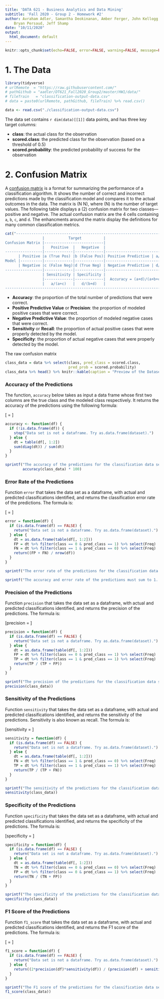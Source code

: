 ```yaml
---
title: 'DATA 621 - Business Analytics and Data Mining'
subtitle: 'Fall 2020 - Group 2 - Homework #2'
author: Avraham Adler, Samantha Deokinanan, Amber Ferger, John Kellogg,
    Bryan Persaud, Jeff Shamp
date: "10/11/2020"
output:
  html_document: default
---
```


```r
knitr::opts_chunk$set(echo=FALSE, error=FALSE, warning=FALSE, message=FALSE)
```

# 1. The Data
```r
library(tidyverse)
# urlRemote  = "https://raw.githubusercontent.com/"
# pathGithub = "aadler/DT621_Fall2020_Group2/master/HW1/data/"
# fileTrain   = "classification-output-data.csv"
# data = paste0(urlRemote, pathGithub, fileTrain) %>% read.csv()

data <- read.csv("./classification-output-data.csv")
```

The data set contains `r dim(data)[[1]]` data points, and has three key target
columns:  

  * **class**: the actual class for the observation  
  * **scored.class**: the predicted class for the observation (based on a
  threshold of 0.5)  
  * **scored.probability**: the predicted probability of success for the
  observation  

# 2. Confusion Matrix
A [confusion matrix](http://www.saedsayad.com/model_evaluation_c.htm) is a
format for summarizing the performance of a classification algorithm. It shows
the number of correct and incorrect predictions made by the classification model
and compares it to the actual outcomes in the data. The matrix is
\(N \times N\), where \(N\) is the number of target values. The following table
displays a \(2\times 2\) confusion matrix for two classes---positive and
negative. The actual confusion matrix are the 4 cells containing `a`, `b`, `c`,
and `d`. The enhancments around the matrix display the definitions for many
common classification metrics.

```r
cat("----------------------------------------------------------------------------
                 |           Target          |
Confusion Matrix |---------------------------|
                 |   Positive  |   Negative  |
-----------------|-------------|-------------|------------------------------
      | Positive |a (True Pos) |b (False Pos)| Positive Predictive | a/(a+b)
Model |----------|-------------|-------------|------------------------------
      | Negative |c (False Neg)|d (True Neg) | Negative Predictive | d/(c+d)
-----------------|-------------|-------------|------------------------------
                 | Sensitivity | Specificity |                    
                 |-------------|-------------|  Accuracy = (a+d)/(a+b+c+d)
                 |   a/(a+c)   |   d/(b+d)   | 
----------------------------------------------------------------------------")
```

  * **Accuracy**: the proportion of the total number of predictions that were
  correct.
  * **Positive Predictive Value** or **Precision**: the proportion of modeled
  positive cases that were correct.
  * **Negative Predictive Value**: the proportion of modeled negative cases that
  were correct.
  * **Sensitivity** or **Recall**: the proportion of actual positive cases that
  were properly detected by the model.
  * **Specificity**: the proportion of actual negative cases that were
  properly detected by the model.

The raw confusion matrix 
```r
class_data = data %>% select(class, pred_class = scored.class,
                             pred_prob = scored.probability) 
class_data %>% head() %>% knitr::kable(caption = "Preview of the Dataset")
```


### Accuracy of the Predictions
The function, `accuracy` below takes as input a data frame whose first two
columns are the true class and the modeled class respectively. It returns the
accuracy of the predictions using the following formula:

\[
\textrm{Accuracy} = \frac{TP + TN}{TP + FP + TN + FN}
\]

```r
accuracy <- function(df) {
  if (!is.data.frame(df)) {
    stop("Data set is not a dataframe. Try as.data.frame(dataset).")
  } else {
    dt = table(df[, 1:2])
    sum(diag(dt)) / sum(dt)
  }
}
```

```r
sprintf("The accuracy of the predictions for the classification data set is %1.3f%%.",
        accuracy(class_data) * 100)
```

### Error Rate of the Predictions
Function `error` that takes the data set as a dataframe, with actual and predicted classifications identified, and returns the classification error rate of the predictions. The formula is:

\[\text{Classification Error Rate} = \frac{FP + FN}{TP + FP + TN + FN}\]

```r
error = function(df) {
  if (is.data.frame(df) == FALSE) {
    return("Data set is not a dataframe. Try as.data.frame(dataset).")
  } else {
    dt = as.data.frame(table(df[, 1:2]))
    FP = dt %>% filter(class == 0 & pred_class == 1) %>% select(Freq)
    FN = dt %>% filter(class == 1 & pred_class == 0) %>% select(Freq)
    return((FP + FN) / nrow(df))
  }
}
```

```r
sprintf("The error rate of the predictions for the classification data set is %0.3f.", error(class_data))

sprintf("The accuracy and error rate of the predictions must sum to 1. For the classification data set, there summation equals to %.3f.", accuracy(class_data) + error(class_data))
```

### Precision of the Predictions

Function `precision` that takes the data set as a dataframe, with actual and predicted classifications identified, and returns the precision of the predictions. The formula is:

\[precision = \frac{TP}{TP + FP}\]

```r
precision = function(df) {
  if (is.data.frame(df) == FALSE) {
    return("Data set is not a dataframe. Try as.data.frame(dataset).")
  } else {
    dt = as.data.frame(table(df[, 1:2]))
    FP = dt %>% filter(class == 0 & pred_class == 1) %>% select(Freq)
    TP = dt %>% filter(class == 1 & pred_class == 1) %>% select(Freq)
    return(TP / (TP + FP))
  }
}
```

```r
sprintf("The precision of the predictions for the classification data set is %0.3f.", 
precision(class_data))
```

### Sensitivity of the Predictions

Function `sensitivity` that takes the data set as a dataframe, with actual and predicted classifications identified, and returns the sensitivity of the predictions. Sensitivity is also known as recall. The formula is:

\[sensitivity = \frac{TP}{TP + FN}\]

```r
sensitivity = function(df) {
  if (is.data.frame(df) == FALSE) {
    return("Data set is not a dataframe. Try as.data.frame(dataset).")
  } else {
    dt = as.data.frame(table(df[, 1:2]))
    FN = dt %>% filter(class == 1 & pred_class == 0) %>% select(Freq)
    TP = dt %>% filter(class == 1 & pred_class == 1) %>% select(Freq)
    return(TP / (TP + FN))
  }
}
```

```r
sprintf("The sensitivity of the predictions for the classification data set is %0.3f.", 
sensitivity(class_data))
```

### Specificity of the Predictions

Function `specificity` that takes the data set as a dataframe, with actual and predicted classifications identified, and returns the specificity of the predictions. The formula is:

\[specificity = \frac{TN}{TN + FP}\]

```r
specificity = function(df) {
  if (is.data.frame(df) == FALSE) {
    return("Data set is not a dataframe. Try as.data.frame(dataset).")
  } else {
    dt = as.data.frame(table(df[, 1:2]))
    TN = dt %>% filter(class == 0 & pred_class == 0) %>% select(Freq)
    FP = dt %>% filter(class == 0 & pred_class == 1) %>% select(Freq)
    return(TN / (TN + FP))
  }
}
```

```r
sprintf("The specificity of the predictions for the classification data set is %0.3f.", 
specificity(class_data))
```

### F1 Score of the Predictions

Function `f1_score` that takes the data set as a dataframe, with actual and predicted classifications identified, and returns the F1 score of the predictions. The formula is:

\[\text{F1 Score} = \frac{2 \times Precision \times Sensitivity}{Precision + Sensitivity}\]

```r
f1_score = function(df) {
  if (is.data.frame(df) == FALSE) {
    return("Data set is not a dataframe. Try as.data.frame(dataset).")
  } else {
    return((2*precision(df)*sensitivity(df)) / (precision(df) + sensitivity(df)))
  }
}
```

```r
sprintf("The F1 score of the predictions for the classification data set is %0.3f.", 
f1_score(class_data))
```


